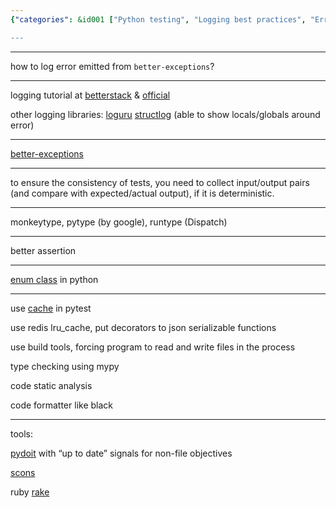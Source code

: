 ```yaml
---
{"categories": &id001 ["Python testing", "Logging best practices", "Error handling", "Alternative libraries", "Enum class", "pytest caching", "Redis LRU cache for decorators"], "category": "Python Testing", "date": "2023-06-16 03:55:12", "description": "This article explores Python testing methods, logging best practices, and error handling techniques. It also introduces alternative libraries, such as enum class, pytest caching, Redis LRU cache for decorators, build tools, type checking, code static analysis, automation tools like pydoit, SCons, and Rake. The article aims to provide insights into various Python tools and their applications for effective development and maintenance.", "tags": *id001, "title": "Incremental testing, build tools, cacheing, logging"}

---
```


------

how to log error emitted from `better-exceptions`?

----

logging tutorial at [betterstack](https://betterstack.com/community/guides/logging/python/python-logging-best-practices/) & [official](https://docs.python.org/3/howto/logging.html)

other logging libraries: [loguru](https://betterstack.com/community/guides/logging/loguru/) [structlog](https://www.structlog.org/en/stable/) (able to show locals/globals around error)

----

[better-exceptions](https://github.com/qix-/better-exceptions)

----

to ensure the consistency of tests, you need to collect input/output pairs (and compare with expected/actual output), if it is deterministic.

----

monkeytype, pytype (by google), runtype (Dispatch)

----

better assertion

----

[enum class](https://docs.python.org/3/howto/enum.html#enum-class-differences) in python

----

use [cache](https://docs.pytest.org/en/6.2.x/cache.html) in pytest

use redis lru_cache, put decorators to json serializable functions

use build tools, forcing program to read and write files in the process

type checking using mypy

code static analysis

code formatter like black

----

tools:

[pydoit](https://pydoit.org/dependencies.html) with "up to date" signals for non-file objectives

[scons](https://scons.org/doc/production/HTML/scons-user.html#idp105549032593992)

ruby [rake](https://graceful.dev/courses/the-freebies/modules/rake-and-project-automation/topic/episode-131-rake-rules/)

